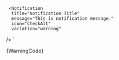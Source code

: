 


     <Notification
      title="Notification Title"
      message="This is notification message."
      icon="CheckAlt"
      variation="warning"
   />
`

<Section contained={true} border={true} style={{ paddingRight: 0, paddingLeft: 0 }}>
  <Preview wrapper={true}>
    <Notification variation="warning" title="Notification Title" message="This is notification message." icon="CheckAlt" />
  </Preview>

  <Snippet language="js">
    {WarningCode}
  </Snippet>
</Section>
